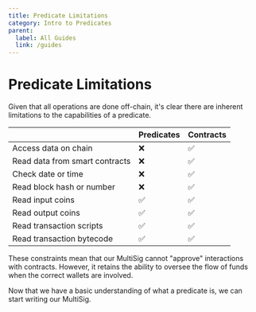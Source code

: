 ```yaml
---
title: Predicate Limitations
category: Intro to Predicates
parent:
  label: All Guides
  link: /guides
---
```


# Predicate Limitations

Given that all operations are done off-chain, it's clear there are inherent limitations to the capabilities of a predicate.

|                                | Predicates | Contracts |
|--------------------------------|------------|-----------|
| Access data on chain           |      ❌     |     ✅     |
| Read data from smart contracts |      ❌     |     ✅     |
| Check date or time             |      ❌     |     ✅     |
| Read block hash or number      |      ❌     |     ✅     |
| Read input coins               |      ✅     |     ✅     |
| Read output coins              |      ✅     |     ✅     |
| Read transaction scripts       |      ✅     |     ✅     |
| Read transaction bytecode      |      ✅     |     ✅     |

These constraints mean that our MultiSig cannot "approve" interactions with contracts. However, it retains the ability to oversee the flow of funds when the correct wallets are involved.

Now that we have a basic understanding of what a predicate is, we can start writing our MultiSig.
